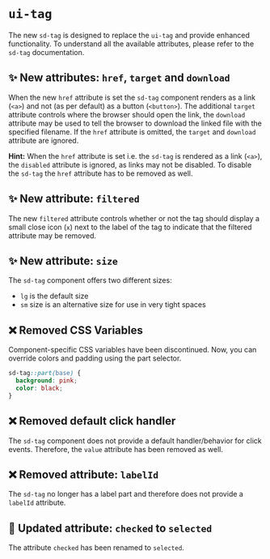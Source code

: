 # `ui-tag`

The new `sd-tag` is designed to replace the `ui-tag` and provide enhanced functionality. To understand all the available attributes, please refer to the `sd-tag` documentation.

## ✨ New attributes: `href`, `target` and `download`

When the new `href` attribute is set the `sd-tag` component renders as a link (`<a>`) and not (as per default) as a button (`<button>`). The additional `target` attribute controls where the browser should open the link, the `download` attribute may be used to tell the browser to download the linked file with the specified filename. If the `href` attribute is omitted, the `target` and `download` attribute are ignored.

**Hint:** When the `href` attribute is set i.e. the `sd-tag` is rendered as a link (`<a>`), the `disabled` attribute is ignored, as links may not be disabled. To disable the `sd-tag` the `href` attribute has to be removed as well.

## ✨ New attribute: `filtered`

The new `filtered` attribute controls whether or not the tag should display a small close icon (`x`) next to the label of the tag to indicate that the filtered attribute may be removed.

## ✨ New attribute: `size`

The `sd-tag` component offers two different sizes:

- `lg` is the default size
- `sm` size is an alternative size for use in very tight spaces

## ❌ Removed CSS Variables

Component-specific CSS variables have been discontinued. Now, you can override colors and padding using the part selector.

```css
sd-tag::part(base) {
  background: pink;
  color: black;
}
```

## ❌ Removed default click handler

The `sd-tag` component does not provide a default handler/behavior for click events. Therefore, the `value` attribute has been removed as well.

## ❌ Removed attribute: `labelId`

The `sd-tag` no longer has a label part and therefore does not provide a `labelId` attribute.

## 🔀 Updated attribute: `checked` to `selected`

The attribute `checked` has been renamed to `selected`.
